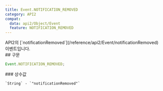 ```yaml
---
title: Event.NOTIFICATION_REMOVED
category: API2
compat:
  data: api2/Object/Event
  feature: NOTIFICATION_REMOVED
---
```


<Section>
  API2의 [`notificationRemoved`](/reference/api2/Event/notificationRemoved) 이벤트입니다.
</Section>
<Section>
  ## 구문

  ~~~js
  Event.NOTIFICATION_REMOVED;
  ~~~

  <Section>
    ### 상수값

    `String` - `"notificationRemoved"`
  </Section>
</Section>